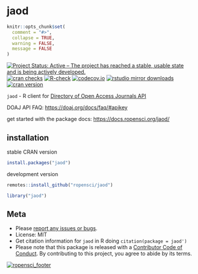 jaod
====

```r
knitr::opts_chunk$set(
  comment = "#>",
  collapse = TRUE,
  warning = FALSE,
  message = FALSE
)
```

[![Project Status: Active – The project has reached a stable, usable state and is being actively developed.](https://www.repostatus.org/badges/latest/active.svg)](https://www.repostatus.org/#active)
[![cran checks](https://cranchecks.info/badges/worst/jaod)](https://cranchecks.info/pkgs/jaod)
[![R-check](https://github.com/ropensci/jaod/workflows/R-check/badge.svg)](https://github.com/ropensci/jaod/actions?query=workflow%3AR-check)
[![codecov.io](https://codecov.io/github/ropensci/jaod/coverage.svg?branch=master)](https://codecov.io/github/ropensci/jaod?branch=master)
[![rstudio mirror downloads](https://cranlogs.r-pkg.org/badges/jaod)](https://github.com/metacran/cranlogs.app)
[![cran version](https://www.r-pkg.org/badges/version/jaod)](https://cran.r-project.org/package=jaod)

`jaod` - R client for [Directory of Open Access Journals API](https://doaj.org/api/v2/docs)

DOAJ API FAQ: <https://doaj.org/docs/faq/#apikey>

get started with the package docs: <https://docs.ropensci.org/jaod/>

## installation

stable CRAN version

```r
install.packages("jaod")
```

development version

```r
remotes::install_github("ropensci/jaod")
```

```r
library("jaod")
```

## Meta

* Please [report any issues or bugs](https://github.com/ropensci/jaod/issues).
* License: MIT
* Get citation information for `jaod` in R doing `citation(package = jaod')`
* Please note that this package is released with a [Contributor Code of Conduct](https://ropensci.org/code-of-conduct/). By contributing to this project, you agree to abide by its terms.

[![ropensci_footer](https://ropensci.org/public_images/github_footer.png)](https://ropensci.org)
